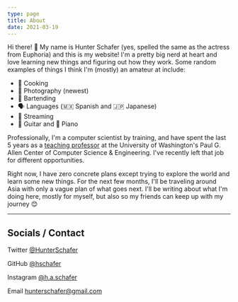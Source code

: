 ```yaml
---
type: page
title: About
date: 2021-03-19
---
```


Hi there! 👋 My name is Hunter Schafer (yes, spelled the same as the actress from Euphoria) and this is my website! I'm a pretty big nerd at heart and love
learning new things and figuring out how they work. Some random examples of things I think I'm (mostly) an amateur at include:

* 🍳 Cooking
* 📸 Photography (newest)
* 🍹 Bartending
* 🗣️ Languages (🇲🇽 Spanish and 🇯🇵 Japanese)
* 👾 Streaming
* 🎸 Guitar and 🎹 Piano

Professionally, I'm a computer scientist by training, and have spent the last 5 years as a [teaching professor](https://homes.cs.washington.edu/~hschafer/) 
at the University of Washington's Paul G. Allen Center of Computer Science & Engineering. I've recently left that job for different opportunities.

Right now, I have zero concrete plans except trying to explore the world and learn some new things. For the next few months, I'll be traveling around 
Asia with only a vague plan of what goes next. I'll be writing about what I'm doing here, mostly for myself, but also so my friends can keep
up with my journey 😊

---

## Socials / Contact

Twitter [@HunterSchafer](https://twitter.com/HunterSchafer)

GitHub [@hschafer](https://github.com/hschafer)

Instagram [@h.a.schafer](https://www.instagram.com/h.a.schafer/)

Email [hunterschafer@gmail.com](mailto:hunterschafer@gmail.com)